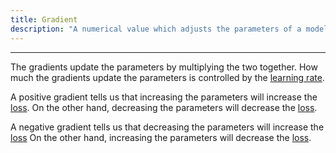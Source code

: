 ```yaml
---
title: Gradient
description: "A numerical value which adjusts the parameters of a model. How much it adjusts is controlled by the [learning rate](learning_rate.qmd)."
---
```


---

The gradients update the parameters by multiplying the two together. How much the gradients update the parameters is controlled by the [learning rate](learning_rate.qmd).

A positive gradient tells us that increasing the parameters will increase the [loss](loss.qmd). On the other hand, decreasing the parameters will decrease the [loss](loss.qmd).

A negative gradient tells us that decreasing the parameters will increase the [loss](loss.qmd) On the other hand, increasing the parameters will decrease the [loss](loss.qmd).
